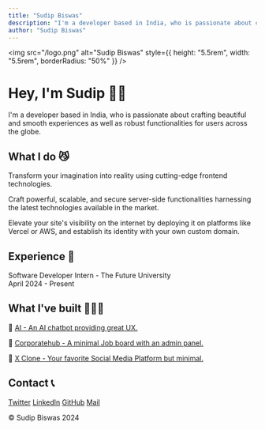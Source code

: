 ```yaml
---
title: "Sudip Biswas"
description: "I'm a developer based in India, who is passionate about crafting beautiful and smooth experiences as well as robust functionalities for users across the globe."
author: "Sudip Biswas"
---
```


<img
  src="/logo.png"
  alt="Sudip Biswas"
  style={{ height: "5.5rem", width: "5.5rem", borderRadius: "50%" }}
/>

# Hey, I'm Sudip 👋🏻

I'm a developer based in India, who is passionate about crafting beautiful and smooth experiences as well as robust functionalities for users across the globe.

## What I do 😼

Transform your imagination into reality using cutting-edge frontend technologies.

Craft powerful, scalable, and secure server-side functionalities harnessing the latest technologies available in the market.

Elevate your site's visibility on the internet by deploying it on platforms like Vercel or AWS, and establish its identity with your own custom domain.

## Experience 💼

Software Developer Intern - The Future University <br /> April 2024 - Present

## What I've built 👨🏻‍💻

🔗 [AI - An AI chatbot providing great UX.](https://ai.sudipbiswas.dev)

🔗 [Corporatehub - A minimal Job board with an admin panel.](https://corporatehub.vercel.app)

🔗 [X Clone - Your favorite Social Media Platform but minimal.](https://x.sudipbiswas.dev)

## Contact 📞

[Twitter](https://x.com/sudipbiswas_dev) [LinkedIn](https://linkedin.com/in/sudipb7) [GitHub](https://github.com/sudipb7) [Mail](mailto:sudipbiswas2142@gmail.com)

&copy; Sudip Biswas 2024
